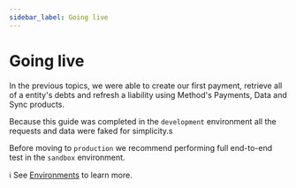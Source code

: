 ```yaml
---
sidebar_label: Going live
---
```


# Going live

In the previous topics, we were able to create our first payment, retrieve all of a entity's debts
and refresh a liability using Method's Payments, Data and Sync products.

Because this guide was completed in the `development` environment all the requests and data were faked for simplicity.s

Before moving to `production` we recommend performing full end-to-end test in the `sandbox` environment.

ℹ️ See [Environments](/api/environments) to learn more.
